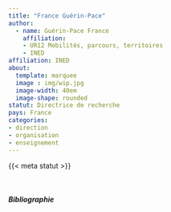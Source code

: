 ```yaml
---
title: "France Guérin-Pace"
author: 
  - name: Guérin-Pace France 
    affiliation: 
    - UR12 Mobilités, parcours, territoires 
    - INED
affiliation: INED    
about:
  template: marquee
  image : img/wip.jpg
  image-width: 40em
  image-shape: rounded
statut: Directrice de recherche
pays: France
categories: 
- direction
- organisation
- enseignement
---
```


{{< meta statut >}}

</br>

##### Bibliographie

::: {#refs}
:::
